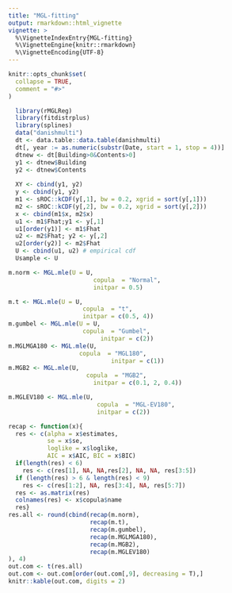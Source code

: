 ```yaml
---
title: "MGL-fitting"
output: rmarkdown::html_vignette
vignette: >
  %\VignetteIndexEntry{MGL-fitting}
  %\VignetteEngine{knitr::rmarkdown}
  %\VignetteEncoding{UTF-8}
---
```


```r
knitr::opts_chunk$set(
  collapse = TRUE,
  comment = "#>"
)
```

```r
  library(rMGLReg)
  library(fitdistrplus)
  library(splines)
  data("danishmulti")
  dt <- data.table::data.table(danishmulti)
  dt[, year := as.numeric(substr(Date, start = 1, stop = 4))]
  dtnew <- dt[Building>0&Contents>0]
  y1 <- dtnew$Building
  y2 <- dtnew$Contents
  
  XY <- cbind(y1, y2)
  y <- cbind(y1, y2)
  m1 <- sROC::kCDF(y[,1], bw = 0.2, xgrid = sort(y[,1]))
  m2 <- sROC::kCDF(y[,2], bw = 0.2, xgrid = sort(y[,2]))
  x <- cbind(m1$x, m2$x)
  u1 <- m1$Fhat;y1 <- y[,1]
  u1[order(y1)] <- m1$Fhat
  u2 <- m2$Fhat; y2 <- y[,2]
  u2[order(y2)] <- m2$Fhat
  U <- cbind(u1, u2) # empirical cdf
  Usample <- U
```



```r
m.norm <- MGL.mle(U = U,
                        copula  = "Normal",
                        initpar = 0.5)

m.t <- MGL.mle(U = U,
                     copula  = "t",
                     initpar = c(0.5, 4))
m.gumbel <- MGL.mle(U = U,
                     copula  = "Gumbel",
                          initpar = c(2))
m.MGLMGA180 <- MGL.mle(U,
                    copula  = "MGL180",
                             initpar = c(1))
m.MGB2 <- MGL.mle(U,
                      copula  = "MGB2",
                        initpar = c(0.1, 2, 0.4))

m.MGLEV180 <- MGL.mle(U,
                         copula  = "MGL-EV180",
                         initpar = c(2))


```



```r
recap <- function(x){
  res <- c(alpha = x$estimates,
           se = x$se,
           loglike = x$loglike,
           AIC = x$AIC, BIC = x$BIC)
  if(length(res) < 6)
    res <- c(res[1], NA, NA,res[2], NA, NA, res[3:5])
  if (length(res) > 6 & length(res) < 9)
    res <- c(res[1:2], NA, res[3:4], NA, res[5:7])
  res <- as.matrix(res)
  colnames(res) <- x$copula$name
  res}
res.all <- round(cbind(recap(m.norm),
                       recap(m.t),
                       recap(m.gumbel),
                       recap(m.MGLMGA180),
                       recap(m.MGB2),
                       recap(m.MGLEV180)
), 4)
out.com <- t(res.all)
out.com <- out.com[order(out.com[,9], decreasing = T),]
knitr::kable(out.com, digits = 2)

```
